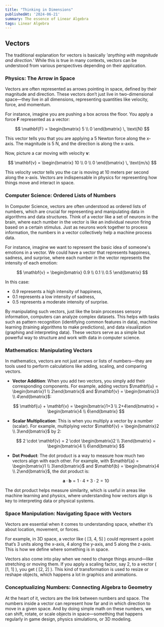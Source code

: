 ```yaml
---
title: "Thinking in Dimensions"
publishedAt: '2024-06-21'
summary: The essence of Linear Algebra
tags: Linear Algebra
---
```


## Vectors

The traditional explanation for vectors is basically *'anything with magnitude and direction.'* While this is true in many contexts, vectors can be understood from various perspectives depending on their application.


### **Physics: The Arrow in Space**
Vectors are often represented as arrows pointing in space, defined by their magnitude and direction. These vectors don’t just live in two-dimensional space—they live in all dimensions, representing quantities like velocity, force, and momentum. 

<div className="MafsView">
    <VectorExample />
</div>

For instance, imagine you are pushing a box across the floor. You apply a force $\mathbf{F}$ represented as a vector:

$$
\mathbf{F} = \begin{bmatrix} 5 \\ 0 \end{bmatrix} \, \text{N}
$$

This vector tells you that you are applying a 5 Newton force along the x-axis. The magnitude is 5 N, and the direction is along the x-axis.

Now, picture a car moving with velocity $\mathbf{v}$:

$$
\mathbf{v} = \begin{bmatrix} 10 \\ 0 \\ 0 \end{bmatrix} \, \text{m/s}
$$

This velocity vector tells you the car is moving at 10 meters per second along the x-axis. Vectors are indispensable in physics for representing how things move and interact in space.


### **Computer Science: Ordered Lists of Numbers**
In Computer Science, vectors are often understood as ordered lists of numbers, which are crucial for representing and manipulating data in algorithms and data structures. Think of a vector like a set of neurons in the brain, where each number in the vector is like an individual neuron firing based on a certain stimulus. Just as neurons work together to process information, the numbers in a vector collectively help a machine process data.

For instance, imagine we want to represent the basic idea of someone's emotions in a vector. We could have a vector that represents happiness, sadness, and surprise, where each number in the vector represents the intensity of each emotion:

$$
\mathbf{v} = \begin{bmatrix} 0.9 \\ 0.1 \\ 0.5 \end{bmatrix}
$$

In this case:
- 0.9 represents a high intensity of happiness,
- 0.1 represents a low intensity of sadness,
- 0.5 represents a moderate intensity of surprise.

By manipulating such vectors, just like the brain processes sensory information, computers can analyze complex datasets. This helps with tasks such as pattern recognition (identifying common features in data), machine learning (training algorithms to make predictions), and data visualization (graphing and interpreting data). These vectors serve as a simple but powerful way to structure and work with data in computer science.


### **Mathematics: Manipulating Vectors**

In mathematics, vectors are not just arrows or lists of numbers—they are tools used to perform calculations like adding, scaling, and comparing vectors.

- **Vector Addition**: When you add two vectors, you simply add their corresponding components. For example, adding vectors $\mathbf{u} = \begin{bmatrix}1 \\ 2\end{bmatrix}$ and $\mathbf{v} = \begin{bmatrix}3 \\ 4\end{bmatrix}$:

  $$
  \mathbf{u} + \mathbf{v} = \begin{bmatrix}1+3 \\ 2+4\end{bmatrix} = \begin{bmatrix}4 \\ 6\end{bmatrix}
  $$

- **Scalar Multiplication**: This is when you multiply a vector by a number (scalar). For example, multiplying vector $\mathbf{v} = \begin{bmatrix}2 \\ 3\end{bmatrix}$ by 2:

  $$
  2 \cdot \mathbf{v} = 2 \cdot \begin{bmatrix}2 \\ 3\end{bmatrix} = \begin{bmatrix}4 \\ 6\end{bmatrix}
  $$

- **Dot Product**: The dot product is a way to measure how much two vectors align with each other. For example, with $\mathbf{a} = \begin{bmatrix}1 \\ 3\end{bmatrix}$ and $\mathbf{b} = \begin{bmatrix}4 \\ 2\end{bmatrix}$, the dot product is:

  $$
  \mathbf{a} \cdot \mathbf{b} = 1 \cdot 4 + 3 \cdot 2 = 10
  $$

The dot product helps measure similarity, which is useful in areas like machine learning and physics, where understanding how vectors align is key to interpreting data or physical systems.

### **Space Manipulation: Navigating Space with Vectors**

Vectors are essential when it comes to understanding space, whether it’s about location, movement, or forces.

For example, in 3D space, a vector like \( [3, 4, 5] \) could represent a point that’s 3 units along the x-axis, 4 along the y-axis, and 5 along the z-axis. This is how we define where something is in space.

Vectors also come into play when we need to change things around—like stretching or moving them. If you apply a scaling factor, say 2, to a vector \( [1, 1] \), you get \( [2, 2] \). This kind of transformation is used to resize or reshape objects, which happens a lot in graphics and animations.

### **Conceptualizing Numbers: Connecting Algebra to Geometry**

At the heart of it, vectors are the link between numbers and space. The numbers inside a vector can represent how far and in which direction to move in a given space. And by doing simple math on these numbers, we can shift, rotate, or scale objects in space—something that happens regularly in game design, physics simulations, or 3D modeling.

